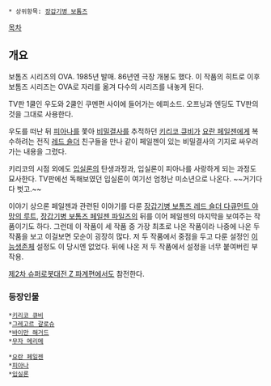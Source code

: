  * 상위항목: [[장갑기병 보톰즈]]

[[목차]]

== 개요 ==
보톰즈 시리즈의 OVA. 1985년 발매. 86년엔 극장 개봉도 했다. 이 작품의 히트로 이후 보톰즈 시리즈는 OVA로 자리를 옮겨 다수의 시리즈를 내놓게 된다.

TV판 1쿨인 우도와 2쿨인 쿠멘편 사이에 들어가는 에피소드. 오프닝과 엔딩도 TV판의 것을 그대로 사용한다.
 
우도를 떠난 뒤 [[피아나]]를 쫓아 [[비밀결사]]를 추적하던 [[키리코 큐비]]가 [[요란 페일젠]]에게 복수하려는 전직 [[레드 숄더]] 친구들을 만나 같이 페일젠이 있는 비밀결사의 기지로 싸우러 가는 내용을 그렸다.

키리코의 시점 외에도 [[입실론]]의 탄생과정과, 입실론이 피아나를 사랑하게 되는 과정도 묘사한다. TV판에선 독해보였던 입실론이 여기선 엄청난 미소년으로 나온다. ~~거기다 다 벗고.~~

이야기 상으론 페일젠과 관련된 이야기를 다룬 [[장갑기병 보톰즈 레드 숄더 다큐먼트 야망의 루트]], [[장갑기병 보톰즈 페일젠 파일즈]]의 뒤를 이어 페일젠의 마지막을 보여주는 작품이기도 하다. 그런데 이 작품이 세 작품 중 가장 최초로 나온 작품이라 나중에 나온 두 작품을 보고 이걸보면 모순이 굉장히 많다. 저 두 작품에서 중점을 두고 다룬 설정인 [[이능생존체]] 설정도 이 당시엔 없었다. 뒤에 나온 저 두 작품에서 설정을 너무 붙여버린 부작용.

[[제2차 슈퍼로봇대전 Z 파계편]]에서도 참전한다.

=== 등장인물 ===

 *[[키리코 큐비]]
 *[[그레고르 갈로슈]]
 *[[바이만 해거드]]
 *[[무자 메리메]]

 *[[요란 페일젠]]
 *[[피아나]]
 *[[입실론]]
